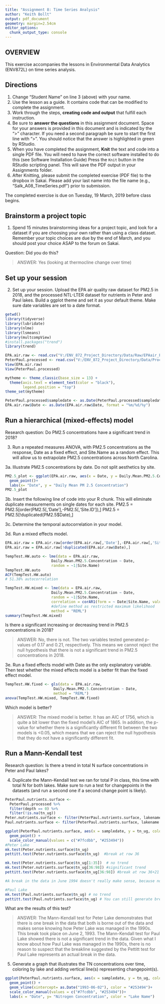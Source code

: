 ```yaml
---
title: "Assignment 8: Time Series Analysis"
author: "Keith Bollt"
output: pdf_document
geometry: margin=2.54cm
editor_options: 
  chunk_output_type: console
---
```


## OVERVIEW

This exercise accompanies the lessons in Environmental Data Analytics (ENV872L) on time series analysis.

## Directions
1. Change "Student Name" on line 3 (above) with your name.
2. Use the lesson as a guide. It contains code that can be modified to complete the assignment.
3. Work through the steps, **creating code and output** that fulfill each instruction.
4. Be sure to **answer the questions** in this assignment document.
Space for your answers is provided in this document and is indicated by the ">" character.
If you need a second paragraph be sure to start the first line with ">".
You should notice that the answer is highlighted in green by RStudio. 
6. When you have completed the assignment, **Knit** the text and code into a single PDF file.
You will need to have the correct software installed to do this (see Software Installation Guide)
Press the `Knit` button in the RStudio scripting panel.
This will save the PDF output in your Assignments folder.
8. After Knitting, please submit the completed exercise (PDF file) to the dropbox in Sakai. Please add your last name into the file name (e.g., "Salk_A08_TimeSeries.pdf") prior to submission.

The completed exercise is due on Tuesday, 19 March, 2019 before class begins.

## Brainstorm a project topic
1. Spend 15 minutes brainstorming ideas for a project topic, and look for a dataset if you are choosing your own rather than using a class dataset. Remember your topic choices are due by the end of March, and you should post your choice ASAP to the forum on Sakai.

Question: Did you do this?

> ANSWER: Yes (looking at thermocline change over time)

## Set up your session 
2. Set up your session. Upload the EPA air quality raw dataset for PM2.5 in 2018, and the processed NTL-LTER dataset for nutrients in Peter and Paul lakes. Build a ggplot theme and set it as your default theme. Make sure date variables are set to a date format.

```r
getwd()
library(tidyverse)
library(lubridate)
library(nlme)
library(lsmeans)
library(multcompView)
#install.packages("trend")
library(trend)

EPA.air.raw <- read.csv("V:/ENV_872_Project_Directory/Data/Raw/EPAair_PM25_NC2018_raw.csv")
PeterPaul.processed <- read.csv("V:/ENV_872_Project_Directory/Data/Processed/NTL-LTER_Lake_Chemistry_Nutrients_PeterPaul_Processed.csv")
View(EPA.air.raw)
View(PeterPaul.processed)

mytheme <- theme_classic(base_size = 13) +
  theme(axis.text = element_text(color = "black"), 
        legend.position = "top")
theme_set(mytheme)

PeterPaul.processed$sampledate <- as.Date(PeterPaul.processed$sampledate,format = "%Y-%m-%d")
EPA.air.raw$Date <- as.Date(EPA.air.raw$Date, format = "%m/%d/%y")
```


## Run a hierarchical (mixed-effects) model

Research question: Do PM2.5 concentrations have a significant trend in 2018?

3. Run a repeated measures ANOVA, with PM2.5 concentrations as the response, Date as a fixed effect, and Site.Name as a random effect. This will allow us to extrapolate PM2.5 concentrations across North Carolina.

3a. Illustrate PM2.5 concentrations by date. Do not split aesthetics by site.

```r
PM2.5_plot <- ggplot(EPA.air.raw, aes(x = Date, y = Daily.Mean.PM2.5.Concentration))+
  geom_point()+
  labs(x= "Date", y = "Daily Mean PM 2.5 Concentration")
PM2.5_plot

```

3b. Insert the following line of code into your R chunk. This will eliminate duplicate measurements on single dates for each site.
PM2.5 = PM2.5[order(PM2.5[,'Date'],-PM2.5[,'Site.ID']),]
PM2.5 = PM2.5[!duplicated(PM2.5$Date),]

3c. Determine the temporal autocorrelation in your model. 

3d. Run a mixed effects model. 

```r
EPA.air.raw = EPA.air.raw[order(EPA.air.raw[,'Date'],-EPA.air.raw[,'Site.ID']),]
EPA.air.raw = EPA.air.raw[!duplicated(EPA.air.raw$Date),]

TempTest.HW.auto <- lme(data = EPA.air.raw,
                     Daily.Mean.PM2.5.Concentration ~ Date, 
                     random = ~1|Site.Name)  
TempTest.HW.auto
ACF(TempTest.HW.auto)
# 51.38% autocorrelation

TempTest.HW.mixed <- lme(data = EPA.air.raw,
                     Daily.Mean.PM2.5.Concentration ~ Date,
                     random = ~1|Site.Name,
                     correlation = corAR1(form = ~ Date|Site.Name, value = 0.5138), #correlation from previous model, sampledate/lakename because the model can only do one lake at a time
                     #define method as restricted maximum likelihood
                     method = "REML")
summary(TempTest.HW.mixed)
```

Is there a significant increasing or decreasing trend in PM2.5 concentrations in 2018? 

> ANSWER: No, there is not. The two variables tested generated p-values of 0.17 and 0.21, respectively. This means we cannot reject the null hypothesis that there is not a significant trend in PM2.5 concentrations in 2018.

3e. Run a fixed effects model with Date as the only explanatory variable. Then test whether the mixed effects model is a better fit than the fixed effect model. 

```r
TempTest.HW.fixed <- gls(data = EPA.air.raw,
                      Daily.Mean.PM2.5.Concentration ~ Date, 
                      method = "REML")
anova(TempTest.HW.mixed, TempTest.HW.fixed)
```


Which model is better?

> ANSWER: The mixed model is better. It has an AIC of 1756, which is quite a bit lower than the fixed model's AIC of 1865. In addition, the p-value for whether there is a significantly different fit between the two models is <0.05, which means that we can reject the null hypothesis that they do not have a significantly different fit.


## Run a Mann-Kendall test

Research question: Is there a trend in total N surface concentrations in Peter and Paul lakes? 

4. Duplicate the Mann-Kendall test we ran for total P in class, this time with total N for both lakes. Make sure to run a test for changepoints in the datasets (and run a second one if a second change point is likely). 

```r
PeterPaul.nutrients.surface <- 
  PeterPaul.processed %>%
  filter(depth == 0) %>%
  filter(!is.na(tn_ug))
Peter.nutrients.surface <- filter(PeterPaul.nutrients.surface, lakename == "Peter Lake")
Paul.nutrients.surface <- filter(PeterPaul.nutrients.surface, lakename == "Paul Lake")

ggplot(PeterPaul.nutrients.surface, aes(x = sampledate, y = tn_ug, color = lakename)) + 
  geom_point() +
  scale_color_manual(values = c("#7fcdbb", "#253494"))
#Peter Lake
mk.test(Peter.nutrients.surface$tn_ug)
pettitt.test(Peter.nutrients.surface$tn_ug)  #break at row 36

mk.test(Peter.nutrients.surface$tn_ug[1:35])  # no trend
mk.test(Peter.nutrients.surface$tn_ug[36:98]) #significant trend
pettitt.test(Peter.nutrients.surface$tn_ug[36:98]) #break at row 36+21 = 57,

#A break in the data in June 1994 doesn't really make sense, because nothing changed in how the lake was managed in 1994. I am going to only put in one breakline for the data.

#Paul Lake
mk.test(Paul.nutrients.surface$tn_ug) # no trend
pettitt.test(Paul.nutrients.surface$tn_ug) # You can still generate breaks in your data even if no break should occur.
```


What are the results of this test?

> ANSWER: The Mann-Kendall test for Peter Lake demonstrates that there is one break in the data that both is borne out of the data and makes sense knowing how Peter Lake was managed in the 1990s. This break took place on June 2, 1993.
The Mann-Kendall test for Paul Lake showed there is not a significant trend in the data. Given what I know about how Paul Lake was managed in the 1990s, there is no reason to suspect that the breakline suggested by the Pettitt test for Paul Lake represents an actual break in the data.


5. Generate a graph that illustrates the TN concentrations over time, coloring by lake and adding vertical line(s) representing changepoint(s).

```r
ggplot(PeterPaul.nutrients.surface, aes(x = sampledate, y = tn_ug, color = lakename)) + 
  geom_point() +
  geom_vline(xintercept= as.Date("1993-06-02"), color = "#253494")+
  scale_color_manual(values = c("#7fcdbb", "#253494"))+
  labs(x = "Date", y= "Nitrogen Concentration", color = "Lake Name")
```

